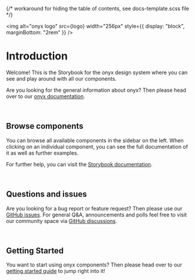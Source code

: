
{/* workaround for hiding the table of contents, see docs-template.scss file */}

<div className="storybook-hide-toc"></div>

<Meta title="Introduction" />

<img alt="onyx logo" src={logo} width="256px" style={{ display: "block", marginBottom: "2rem" }} />

# Introduction

Welcome! This is the Storybook for the onyx design system where you can see and play around with all our components.

Are you looking for the general information about onyx? Then please head over to our [onyx documentation](https://onyx.schwarz).

<br />

## Browse components

You can browse all available components in the sidebar on the left.
When clicking on an individual component, you can see the full documentation of it as well as further examples.

For further help, you can visit the [Storybook documentation](https://storybook.js.org/docs/get-started/browse-stories).

<br />

## Questions and issues

Are you looking for a bug report or feature request? Then please use our [GitHub issues](https://github.com/SchwarzIT/onyx/issues). For general Q&A, announcements and polls feel free to visit our community space via [GitHub discussions](https://github.com/SchwarzIT/onyx/discussions/categories/q-a).

<br />

## Getting Started

You want to start using onyx components? Then please head over to our [getting started guide](https://onyx.schwarz/development/) to jump right into it!
